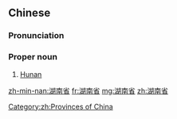 ==Chinese==
{{rfd|SOP|lang=zh}}
{{zh-forms|type=21}}

===Pronunciation===
{{zh-pron
|m=Húnánshěng
|c=wu4 naam4 saang2
|mn=Ô͘-lâm-séng
|cat=propn
}}

===Proper noun===
{{zh-proper noun}}

# [[Hunan]]

[[Category:zh:Provinces of China]]

[[zh-min-nan:湖南省]]
[[fr:湖南省]]
[[mg:湖南省]]
[[zh:湖南省]]